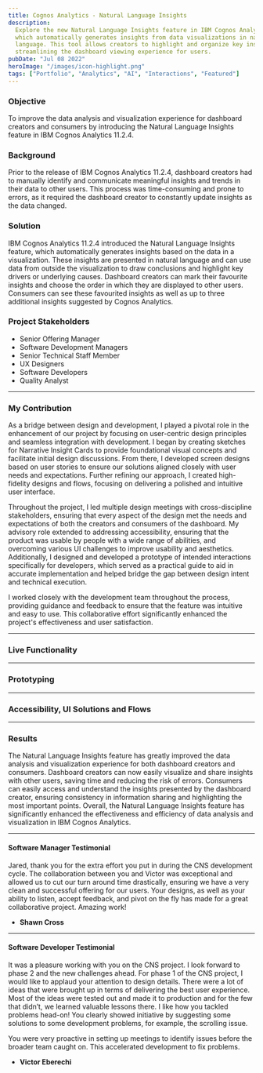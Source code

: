 ```yaml
---
title: Cognos Analytics - Natural Language Insights
description:
  Explore the new Natural Language Insights feature in IBM Cognos Analytics,
  which automatically generates insights from data visualizations in natural
  language. This tool allows creators to highlight and organize key insights,
  streamlining the dashboard viewing experience for users.
pubDate: "Jul 08 2022"
heroImage: "/images/icon-highlight.png"
tags: ["Portfolio", "Analytics", "AI", "Interactions", "Featured"]
---
```



<Narrow>

### Objective

To improve the data analysis and visualization experience for dashboard creators
and consumers by introducing the Natural Language Insights feature in IBM Cognos
Analytics 11.2.4.

### Background

Prior to the release of IBM Cognos Analytics 11.2.4, dashboard creators had to
manually identify and communicate meaningful insights and trends in their data
to other users. This process was time-consuming and prone to errors, as it
required the dashboard creator to constantly update insights as the data
changed.

### Solution

IBM Cognos Analytics 11.2.4 introduced the Natural Language Insights feature,
which automatically generates insights based on the data in a visualization.
These insights are presented in natural language and can use data from outside
the visualization to draw conclusions and highlight key drivers or underlying
causes. Dashboard creators can mark their favourite insights and choose the
order in which they are displayed to other users. Consumers can see these
favourited insights as well as up to three additional insights suggested by
Cognos Analytics.

### Project Stakeholders

- Senior Offering Manager
- Software Development Managers
- Senior Technical Staff Member
- UX Designers
- Software Developers
- Quality Analyst

---

### My Contribution

As a bridge between design and development, I played a pivotal role in the
enhancement of our project by focusing on user-centric design principles and
seamless integration with development. I began by creating sketches for
Narrative Insight Cards to provide foundational visual concepts and facilitate
initial design discussions. From there, I developed screen designs based on user
stories to ensure our solutions aligned closely with user needs and
expectations. Further refining our approach, I created high-fidelity designs and
flows, focusing on delivering a polished and intuitive user interface.

Throughout the project, I led multiple design meetings with cross-discipline
stakeholders, ensuring that every aspect of the design met the needs and
expectations of both the creators and consumers of the dashboard. My advisory
role extended to addressing accessibility, ensuring that the product was usable
by people with a wide range of abilities, and overcoming various UI challenges
to improve usability and aesthetics. Additionally, I designed and developed a
prototype of intended interactions specifically for developers, which served as
a practical guide to aid in accurate implementation and helped bridge the gap
between design intent and technical execution.

I worked closely with the development team throughout the process, providing
guidance and feedback to ensure that the feature was intuitive and easy to use.
This collaborative effort significantly enhanced the project's effectiveness and
user satisfaction.

---

### Live Functionality

</Narrow>
<MediaGrid
  image1Src="/images/icon-highlight.png"
  image1Alt="Highlighting important insights"
  image2Src="/images/ca-panel.png"
  image2Alt="Highlighting Cognos Analytics panel"
  videoSrc="/videos/cns-flow.mp4"
  videoPoster="/images/insights-demo-poster.png"
  reverseOrder={true}
/>

<Narrow>

---

### Prototyping

</Narrow>
<MediaGrid
  image1Src="/images/ca-sketches.png"
  image1Alt="Rough design concepts"
  image2Src="/images/ca-stories.png"
  image2Alt="Rough design concepts"
  videoSrc="/videos/cns-panel.mp4"
  videoPoster="/images/insights-prototype-demo-poster.png"
/>

<Narrow>

---

### Accessibility, UI Solutions and Flows

</Narrow>

<MediaGrid
  image1Src="/images/ca-hifi.png"
  image1Alt="Rough design concepts"
  image2Src="/images/ca-icon-accessibility.png"
  image2Alt="Icon accessibility outline"
  image3Src="/images/ca-ui-challenge.png"
  image3Alt="Example of UI challenge"
  reverseOrder={true}
/>

<Narrow>

---

### Results

The Natural Language Insights feature has greatly improved the data analysis and
visualization experience for both dashboard creators and consumers. Dashboard
creators can now easily visualize and share insights with other users, saving
time and reducing the risk of errors. Consumers can easily access and understand
the insights presented by the dashboard creator, ensuring consistency in
information sharing and highlighting the most important points. Overall, the
Natural Language Insights feature has significantly enhanced the effectiveness
and efficiency of data analysis and visualization in IBM Cognos Analytics.

---

#### Software Manager Testimonial

Jared, thank you for the extra effort you put in during the CNS development
cycle. The collaboration between you and Victor was exceptional and allowed us
to cut our turn around time drastically, ensuring we have a very clean and
successful offering for our users. Your designs, as well as your ability to
listen, accept feedback, and pivot on the fly has made for a great collaborative
project. Amazing work!

- **Shawn Cross**

---

#### Software Developer Testimonial

It was a pleasure working with you on the CNS project. I look forward to phase 2
and the new challenges ahead. For phase 1 of the CNS project, I would like to
applaud your attention to design details. There were a lot of ideas that were
brought up in terms of delivering the best user experience. Most of the ideas
were tested out and made it to production and for the few that didn’t, we
learned valuable lessons there. I like how you tackled problems head-on! You
clearly showed initiative by suggesting some solutions to some development
problems, for example, the scrolling issue.

You were very proactive in setting up meetings to identify issues before the
broader team caught on. This accelerated development to fix problems.

- **Victor Eberechi**

</Narrow>
